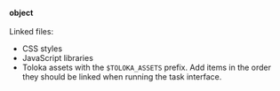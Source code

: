 **object**<br/><br/>Linked files:

- CSS styles
- JavaScript libraries
- Toloka assets with the `$TOLOKA_ASSETS` prefix.
Add items in the order they should be linked when running the task interface.
